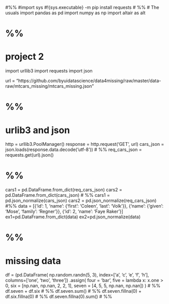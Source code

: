 #%%
#import sys
#!{sys.executable} -m pip install requests
# %%
# The usuals
import pandas as pd
import numpy as np
import altair as alt 

# %%
# project 2
import urllib3
import requests
import json

url = "https://github.com/byuidatascience/data4missing/raw/master/data-raw/mtcars_missing/mtcars_missing.json"

# %%
# urlib3 and json
http = urllib3.PoolManager()
response = http.request('GET', url)
cars_json = json.loads(response.data.decode('utf-8'))
# %%
req_cars_json = requests.get(url).json()

# %%

cars1 = pd.DataFrame.from_dict(req_cars_json)
cars2 = pd.DataFrame.from_dict(cars_json)
# %%
cars1 = pd.json_normalize(cars_json) 
cars2 = pd.json_normalize(req_cars_json) 
#%%
data = [{'id': 1, 'name': {'first': 'Coleen', 'last': 'Volk'}},
         {'name': {'given': 'Mose', 'family': 'Regner'}},
         {'id': 2, 'name': 'Faye Raker'}]
ex1=pd.DataFrame.from_dict(data)
ex2=pd.json_normalize(data)

# %%
# missing data
df = (pd.DataFrame(
    np.random.randn(5, 3), 
    index=['a', 'c', 'e', 'f', 'h'],
    columns=['one', 'two', 'three'])
  .assign(
    four = 'bar', 
    five = lambda x: x.one > 0,
    six = [np.nan, np.nan, 2, 2, 1],
    seven = [4, 5, 5, np.nan, np.nan])
  )
# %%
df.seven + df.six
# %%
df.seven.sum()
# %%
df.seven.fillna(0) + df.six.fillna(0)
# %%
df.seven.fillna(0).sum()
# %%